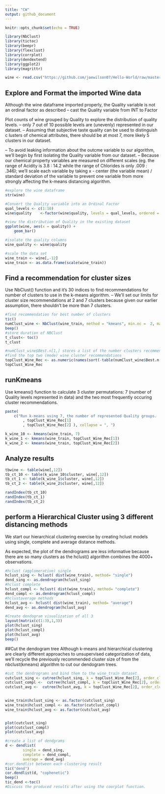 ```yaml
---
title: "CW"
output: github_document
---
```


```r
knitr::opts_chunk$set(echo = TRUE)

library(NbClust)
library(tictoc)
library(beepr)
library(flexclust)
library(corrplot)
library(dendextend)
library(ggplot2)
library(magrittr)

wine <- read.csv("https://github.com/jaewilson07/Hello-World/raw/master/Data%20Mining%20Coursework/Whitewine.csv")

```

## Explore and Format the imported Wine data
Although the wine dataframe imported properly, the Quality variable is not an ordinal factor as described
-- cast the Quality variable from INT to Factor

Plot counts of wine grouped by Quality to explore the distribution of quality levels.
-- only 7 out of 10 possible levels are (unevenly) represented in our dataset.
-- Assuming that subjective taste quality can be used to distinguish c  lusters of chemical attributes, there should be at most 7, more likely 5 clusters in our dataset.

-- To avoid leaking information about the outcme variable to our algorithm, we'll begin by first isolating the Quality variable from our dataset.
-- Because our chemical property variables are measured on different scales (eg. the range of Acidity is 3.8 : 14.2 while the range of Chlorides is only .009 : .346); we'll scale each variable by taking x - center (the variable mean) / standard deviation of the variable to prevent one variable from more strongly affecting the k-means distancing algorithm.



```r
#explore the wine dataframe
str(wine)

#Convert the Quality variable into an Ordinal Factor
qual_levels <- c(1:10)
wine$quality	<-factor(wine$quality, levels = qual_levels, ordered = TRUE)

#view the distribution of Quality in the existing dataset
ggplot(wine, aes(x = quality)) +
	geom_bar()

#isolate the quality columns
wine_quality <- wine$quality

#scale the data set
wine_train <- wine[,-12]
wine_train <- as.data.frame(scale(wine_train))

```

## Find a recommendation for cluster sizes
Use NbClust() function and it's 30 indices to find recommendations for number of clusters to use in the k-means algorithm.
-- We'll set our limits for cluster size recommendations at 2 and 7 clusters because given our earlier assumption, there shouldn't be more than 7 clusters.



```r

#find recommendation for best number of clusters
tic()
numClust_wine <- NbClust(wine_train, method = "kmeans", min.nc =  2, max.nc = 7)
beep()
#store duration of NBClust
t_clust<- toc()
t_clust

#numClust_wine$Best.n[1,] stores a list of the number clusters recommended by each index
#find the top two (mode) wine cluster recommendations
topClust_Wine_Rec <- as.numeric(names(sort(-table(numClust_wine$Best.n[1,])))[1:2])
topClust_Wine_Rec

```

## runKmeans
Use kmeans() function to calculate 3 cluster permutations: 7 (number of Quality levels represented in data) and the two most frequently occuring cluster recommendations.
```r
paste(
	c("Run k-means using 7, the number of represented Quality groups.  Additionally run k-means with the following cluster sizes"
		, topClust_Wine_Rec[1]
		, topClust_Wine_Rec[2] ), collapse = ", ")

k_wine_10 <- kmeans(wine_train, 7)
k_wine_1 <- kmeans(wine_train, topClust_Wine_Rec[1])
k_wine_2 <- kmeans(wine_train, topClust_Wine_Rec[2])
```

## Analyze results

```r
tbwine <- table(wine[,12])
tb_ct_10 <- table(k_wine_10$cluster, wine[,12])
tb_ct_1 <- table(k_wine_1$cluster, wine[,12])
tb_ct_2 <- table(k_wine_2$cluster, wine[,12])

randIndex(tb_ct_10)
randIndex(tb_ct_1)
randIndex(tb_ct_2)
```


## perform a Hierarchical Cluster using 3 different distancing methods
We start our hierarchical clustering exercise by creating hclust models using single, complete and average distance methods.

As expected, the plot of the dendrograms are less informative because there are so many clusters as the hclust() algorithm combines the 4000+ observations.  

```r
#hclust (agglomerative) single
hclust_sing <- hclust( dist(wine_train), method= "single")
dend_sing <- as.dendrogram(hclust_sing)
#hclust complete
hclust_compl <- hclust( dist(wine_train), method= "complete")
dend_compl <- as.dendrogram(hclust_compl)
#hclustaverage methods
hclust_avg <- hclust( dist(wine_train), method= "average")
dend_avg <- as.dendrogram(hclust_avg)

#Create dendogram visualization of all 3
layout(matrix(c(1:3),1,3))
plot(hclust_sing)
plot(hclust_compl)
plot(hclust_avg)
beep()

```


##Cut the dendogram tree
Although k-means and hierarchical clustering are clearly different approaches to unsupervised categorization of data, we'll recycle the previously recommended cluster size of from the nbclust(kmeans) algorithm to cut our dendogram trees.
```r
#cut the dendrograms and bind them to the wine_train dataset
cutclust_sing <- cutree(hclust_sing, k = topClust_Wine_Rec[2], order_clusters_as_data =  FALSE)
cutclust_compl <-  cutree(hclust_compl, k = topClust_Wine_Rec[2], order_clusters_as_data =  FALSE)
cutclust_avg <-  cutree(hclust_avg, k = topClust_Wine_Rec[2], order_clusters_as_data =  FALSE)

  
wine_train$hclust_sing <- as.factor(cutclust_sing)
wine_train$hclust_compl <- as.factor(cutclust_compl)
wine_train$hclust_avg <- as.factor(cutclust_avg)


plot(cutclust_sing)
plot(cutclust_compl)
plot(cutclust_avg)

#create a list of dendgrams
d <- dendlist(
		single = dend_sing,
		complete = dend_compl,
		average = dend_avg)
#cor.dendlist between each clustering result 
tic("dend")
cor.dendlist(d, "cophenetic")
beep()
tic_dend <-toc()
#Discuss the produced results after using the coorplot function.


```

